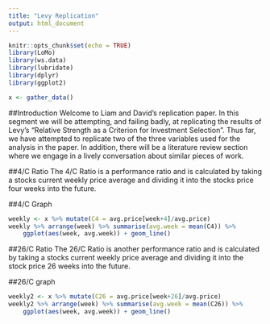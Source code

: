 ```yaml
---
title: "Levy Replication"
output: html_document
---
```


```r
knitr::opts_chunk$set(echo = TRUE)
library(LoMo)
library(ws.data)
library(lubridate)
library(dplyr)
library(ggplot2)
```


```r
x <- gather_data()
```

##Introduction
Welcome to Liam and David's replication paper. In this segment we will be attempting, and failing badly, at replicating the results of Levy's "Relative Strength as a Criterion for Investment Selection". Thus far, we have attempted to replicate two of the three variables used for the analysis in the paper. In addition, there will be a literature review section where we engage in a lively conversation about similar pieces of work. 


##4/C Ratio
The 4/C Ratio is a performance ratio and is calculated by taking a stocks current weekly price average and dividing it into the stocks price four weeks into the future. 

##4/C Graph
```r
weekly <- x %>% mutate(C4 = avg.price[week+4]/avg.price) 
weekly %>% arrange(week) %>% summarise(avg.week = mean(C4)) %>% 
    ggplot(aes(week, avg.week)) + geom_line()
```



##26/C Ratio
The 26/C Ratio is another performance ratio and is calculated by taking a stocks current weekly price average and dividing it into the stock price 26 weeks into the future. 

##26/C graph
```r
weekly2 <- x %>% mutate(C26 = avg.price[week+26]/avg.price)
weekly2 %>% arrange(week) %>% summarise(avg.week = mean(C26)) %>% 
    ggplot(aes(week, avg.week)) + geom_line()
```

